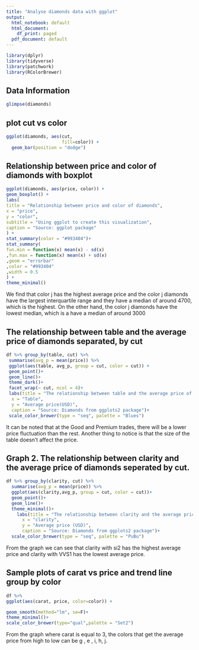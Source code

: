 ---
title: "Analyse diamonds data with ggplot"
output:
  html_notebook: default
  html_document:
    df_print: paged
  pdf_document: default
---

```{r}
library(dplyr)
library(tidyverse)
library(patchwork)
library(RColorBrewer)
```

## Data Information

```{r}
glimpse(diamonds)

```

## plot cut vs color

```{r}
ggplot(diamonds, aes(cut, 
                     fill=color)) +
  geom_bar(position = "dodge")

```

## Relationship between price and color of diamonds with boxplot

```{r}
ggplot(diamonds, aes(price, color)) +
geom_boxplot() +
labs(
title = "Relationship between price and color of diamonds",
x = "price",
y = "color",
subtitle = "Using ggplot to create this visualization",
caption = "Source: ggplot package"
) +
stat_summary(color = "#993404")+
stat_summary(
fun.min = function(x) mean(x) - sd(x)
,fun.max = function(x) mean(x) + sd(x)
,geom = "errorbar"
,color = "#993404"
,width = 0.5
) +
theme_minimal()
```

We find that color j has the highest average price and the color j diamonds have the largest interquartile range and they have a median of around 4700, which is the highest. On the other hand, the color j diamonds have the lowest median, which is a have a median of around 3000

## The relationship between table and the average price of diamonds separated, by cut

```{r}
df %>% group_by(table, cut) %>%
 summarise(avg_p = mean(price)) %>%
 ggplot(aes(table, avg_p, group = cut, color = cut)) +
 geom_point()+
 geom_line()+
 theme_dark()+
 facet_wrap(~ cut, ncol = 4)+
 labs(title = "The relationship between table and the average price of diamonds separated, by cut ",
  x = "Table",
  y = "Average price(USD)",
  caption = "Source: Diamonds from ggplots2 package")+
 scale_color_brewer(type = "seq", palette = "Blues")

```

It can be noted that at the Good and Premium trades, there will be a lower price fluctuation than the rest. Another thing to notice is that the size of the table doesn't affect the price.

## Graph 2. The relationship between clarity and the average price of diamonds seperated by cut.

```{r}
df %>% group_by(clarity, cut) %>%
  summarise(avg_p = mean(price)) %>%
  ggplot(aes(clarity,avg_p, group = cut, color = cut))+
  geom_point()+
  geom_line()+
  theme_minimal()+
    labs(title = "The relationship between clarity and the average price of diamonds seperated by cut",
      x = "clarity",
      y = "Average price (USD)",
      caption = "Source: Diamonds from ggplots2 package")+
  scale_color_brewer(type = "seq", palette = "PuBu")

```

From the graph we can see that clarity with si2 has the highest average price and clarity with VVS1 has the lowest average price.

## Sample plots of carat vs price and trend line group by color

```{r}
df %>%
ggplot(aes(carat, price, color=color)) +

geom_smooth(method="lm", se=F)+
theme_minimal()+
scale_color_brewer(type="qual",palette = "Set2")
```

From the graph where carat is equal to 3, the colors that get the average price from high to low can be g , e , i, h, j.

